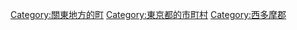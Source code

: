 {{Commonscat|Okutama, Tokyo}}
{{Catmore}}

{{DEFAULTSORT:Okutama}}
[[Category:關東地方的町|Category:關東地方的町]]
[[Category:東京都的市町村|Category:東京都的市町村]]

[[Category:西多摩郡|Category:西多摩郡]]